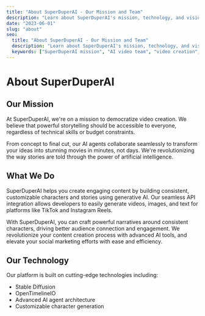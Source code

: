 ```yaml
---
title: "About SuperDuperAI - Our Mission and Team"
description: "Learn about SuperDuperAI's mission, technology, and vision for democratizing video creation with AI."
date: "2023-06-01"
slug: "about"
seo:
  title: "About SuperDuperAI - Our Mission and Team"
  description: "Learn about SuperDuperAI's mission, technology, and vision for democratizing video creation with AI."
  keywords: ["SuperDuperAI mission", "AI video team", "video creation", "AI technology"]
---
```


# About SuperDuperAI

## Our Mission

At SuperDuperAI, we're on a mission to democratize video creation. We believe that powerful storytelling should be accessible to everyone, regardless of technical skills or budget constraints.

From concept to final cut, our AI agents collaborate seamlessly to transform your ideas into stunning movies in minutes, not days. We're revolutionizing the way stories are told through the power of artificial intelligence.

## What We Do

SuperDuperAI helps you create engaging content by building consistent, customizable characters and stories using generative AI. Our seamless API integration allows developers to easily generate videos, images, and text for platforms like TikTok and Instagram Reels.

With SuperDuperAI, you can craft powerful narratives around consistent characters, driving better audience connection and engagement. We revolutionize your content creation process with advanced AI tools, and elevate your social marketing efforts with ease and efficiency.

## Our Technology

Our platform is built on cutting-edge technologies including:

- Stable Diffusion
- OpenTimelineIO
- Advanced AI agent architecture
- Customizable character generation 